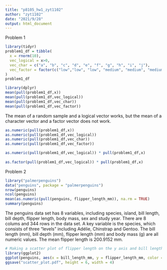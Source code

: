 ---
title: "p8105_hw1_zyt1102"
author: "zyt1102"
date: "2021/9/28"
output: html_document
---

Problem 1
```{r}
library(tidyr)
problem1_df = tibble(
  x = rnorm(10),
  vec_logical = x>0,
  vec_char = c("a", "b", "c", "d", "e", "f", "g", "h", "i", "j"),
  vec_factor = factor(c("low","low", "low", "medium", "medium", "medium", "medium", "high","high","high"))
)
problem1_df
```
```{r}
library(dplyr)
mean(pull(problem1_df,x))
mean(pull(problem1_df,vec_logical))
mean(pull(problem1_df,vec_char))
mean(pull(problem1_df,vec_factor))
```
The mean of a random sample and a logical vector works, but the mean of a character vector and a factor vector does not work. 

```{r}
as.numeric(pull(problem1_df,x))
as.numeric(pull(problem1_df,vec_logical))
as.numeric(pull(problem1_df,vec_char))
as.numeric(pull(problem1_df,vec_factor))
```
```{r}
as.numeric(pull(problem1_df,vec_logical)) * pull(problem1_df,x)
            
as.factor(pull(problem1_df,vec_logical)) * pull(problem1_df,x)
```

Problem 2
```{r}
library("palmerpenguins")
data("penguins", package = "palmerpenguins")
nrow(penguins)
ncol(penguins)
mean(as.numeric(pull(penguins, flipper_length_mm)), na.rm = TRUE)
summary(penguins)
```
The penguins data set has 8 variables, including species, island, bill length, bill depth, flipper length, body mass, sex and study year. There are 8 colums and 344 rows in the data set. A key variable is the species, which consists of three "levels" including Adélie, Chinstrap and Gentoo. The bill length (mm), bill depth (mm), flipper length (mm) and body mass (g) are all numeric values. The mean flipper length is 200.9152 mm.

```{r}
# Making a scatter plot of flipper length on the y axis and bill length on the x axis.
library(ggplot2)
ggplot(penguins, aes(x = bill_length_mm, y = flipper_length_mm, color = species)) + geom_point()
ggsave("scatter_plot.pdf", height = 6, width = 4)
```

